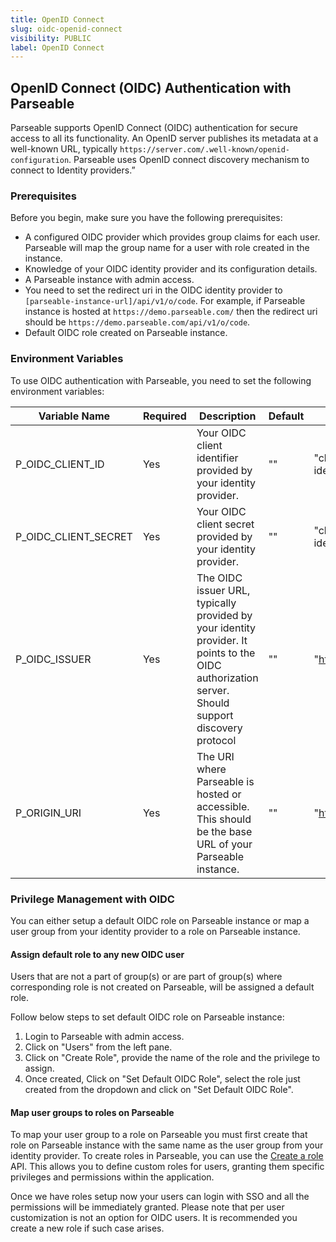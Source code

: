 ```yaml
---
title: OpenID Connect
slug: oidc-openid-connect
visibility: PUBLIC
label: OpenID Connect
---
```


<head>
<title> OpenID Connect (OIDC) Authentication with Parseable | Parseable</title>
<meta charSet="utf-8" />
<meta name="twitter:card" content="summary" />
</head>

## OpenID Connect (OIDC) Authentication with Parseable

Parseable supports OpenID Connect (OIDC) authentication for secure access to all its functionality. An OpenID server publishes its metadata at a well-known URL, typically `https://server.com/.well-known/openid-configuration`. Parseable uses OpenID connect discovery mechanism to connect to Identity providers.”

### Prerequisites

Before you begin, make sure you have the following prerequisites:

- A configured OIDC provider which provides group claims for each user. Parseable will map the group name for a user with role created in the instance.
- Knowledge of your OIDC identity provider and its configuration details.
- A Parseable instance with admin access.
- You need to set the redirect uri in the OIDC identity provider to `[parseable-instance-url]/api/v1/o/code`. For example, if Parseable instance is hosted at `https://demo.parseable.com/` then the redirect uri should be `https://demo.parseable.com/api/v1/o/code`.
- Default OIDC role created on Parseable instance. 

### Environment Variables

To use OIDC authentication with Parseable, you need to set the following environment variables:

| Variable Name | Required | Description | Default | Example |
|-------|----|-------------------|----|-----------|
| P_OIDC_CLIENT_ID | Yes | Your OIDC client identifier provided by your identity provider. | "" | "client-id from the OIDC identity provider" |
| P_OIDC_CLIENT_SECRET | Yes | Your OIDC client secret provided by your identity provider. | "" | "client-secret from the OIDC identity provider" |
| P_OIDC_ISSUER | Yes | The OIDC issuer URL, typically provided by your identity provider. It points to the OIDC authorization server. Should support discovery protocol | "" | "https://accounts.google.com" |
| P_ORIGIN_URI | Yes | The URI where Parseable is hosted or accessible. This should be the base URL of your Parseable instance. | "" | "https://demo.parseable.com/" |

### Privilege Management with OIDC

You can either setup a default OIDC role on Parseable instance or map a user group from your identity provider to a role on Parseable instance.

#### Assign default role to any new OIDC user

Users that are not a part of group(s) or are part of group(s) where corresponding role is not created on Parseable, will be assigned a default role.

Follow below steps to set default OIDC role on Parseable instance:

1. Login to Parseable with admin access.
2. Click on "Users" from the left pane.
3. Click on "Create Role", provide the name of the role and the privilege to assign.
4. Once created, Click on "Set Default OIDC Role", select the role just created from the dropdown and click on "Set Default OIDC Role".

#### Map user groups to roles on Parseable

To map your user group to a role on Parseable you must first create that role on Parseable instance with the same name as the user group from your identity provider. To create roles in Parseable, you can use the [Create a role](https://www.postman.com/parseable/workspace/parseable/request/22353706-5701ce63-361b-4a8c-9eb1-9cbf92c85fa6) API. This allows you to define custom roles for users, granting them specific privileges and permissions within the application.

Once we have roles setup now your users can login with SSO and all the permissions will be immediately granted. Please note that per user customization is not an option for OIDC users. It is recommended you create a new role if such case arises.
